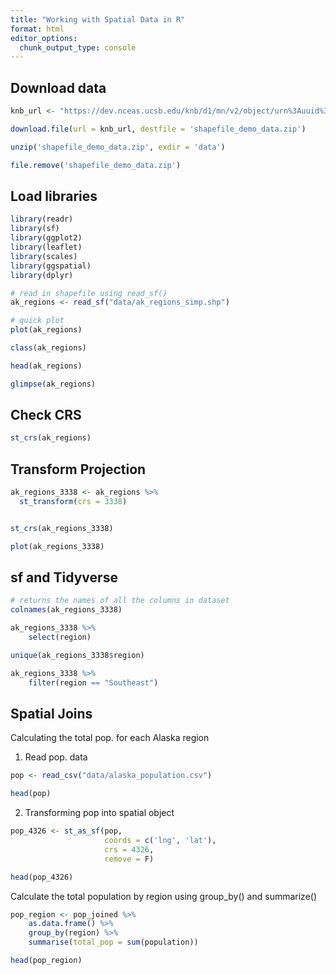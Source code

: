 ```yaml
---
title: "Working with Spatial Data in R"
format: html
editor_options: 
  chunk_output_type: console
---
```


## Download data
```r
knb_url <- "https://dev.nceas.ucsb.edu/knb/d1/mn/v2/object/urn%3Auuid%3Aaceaecb2-1ce0-4d41-a839-d3607d32bb58"

download.file(url = knb_url, destfile = 'shapefile_demo_data.zip')

unzip('shapefile_demo_data.zip', exdir = 'data')

file.remove('shapefile_demo_data.zip')
```

## Load libraries
```r
library(readr)
library(sf)
library(ggplot2)
library(leaflet)
library(scales)
library(ggspatial)
library(dplyr)
```

```r
# read in shapefile using read_sf()
ak_regions <- read_sf("data/ak_regions_simp.shp")
```

```r
# quick plot
plot(ak_regions)

class(ak_regions)

head(ak_regions)

glimpse(ak_regions)
```

## Check CRS
```r
st_crs(ak_regions)
```

## Transform Projection
```r
ak_regions_3338 <- ak_regions %>% 
  st_transform(crs = 3338)


st_crs(ak_regions_3338)

plot(ak_regions_3338)
```


## sf and Tidyverse

```r
# returns the names of all the columns in dataset
colnames(ak_regions_3338)

ak_regions_3338 %>%
    select(region)

unique(ak_regions_3338$region)

ak_regions_3338 %>%
    filter(region == "Southeast")
```


## Spatial Joins

Calculating the total pop. for each Alaska region

1. Read pop. data

```r
pop <- read_csv("data/alaska_population.csv")

head(pop)
```


2. Transforming pop into spatial object

```r
pop_4326 <- st_as_sf(pop,
                     coords = c('lng', 'lat'),
                     crs = 4326,
                     remove = F)

head(pop_4326)
```





Calculate the total population by region using group_by() and summarize()

```r
pop_region <- pop_joined %>%
    as.data.frame() %>%
    group_by(region) %>%
    summarise(total_pop = sum(population))

head(pop_region)
```





